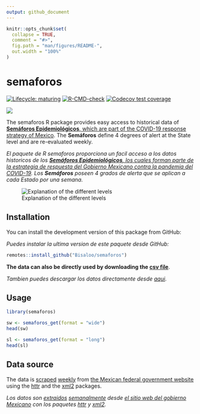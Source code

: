 ```yaml
---
output: github_document
---
```


<!-- README.md is generated from README.Rmd. Please edit that file -->

```r
knitr::opts_chunk$set(
  collapse = TRUE,
  comment = "#>",
  fig.path = "man/figures/README-",
  out.width = "100%"
)
```

# semaforos

<!-- badges: start -->
[![Lifecycle: maturing](https://img.shields.io/badge/lifecycle-maturing-blue.svg)](https://www.tidyverse.org/lifecycle/#maturing)
[![R-CMD-check](https://github.com/Bisaloo/semaforos/workflows/R-CMD-check/badge.svg)](https://github.com/Bisaloo/semaforos/actions)
[![Codecov test coverage](https://codecov.io/gh/Bisaloo/semaforos/branch/main/graph/badge.svg)](https://codecov.io/gh/Bisaloo/semaforos?branch=main)
<!-- badges: end -->

![](https://bisaloo.github.io/semaforos/articles/semaforos_files/figure-html/maps-ggplot-1.png)

The semaforos R package provides easy access to historical data of [**Semáforos 
Epidemiológicos**, which are part of the COVID-19 response strategy of 
Mexico](https://coronavirus.gob.mx/semaforo/).
The **Semáforos** define 4 degrees of alert at the State level and are
re-evaluated  weekly.

*El paquete de R semaforos proporciona un facil acceso a los datos historicos de
los [**Semáforos Epidemiológicos**, los cuales forman parte de la estrategia de
respuesta del Gobierno Mexicano contra la pandemia del
COVID-19](https://coronavirus.gob.mx/semaforo/). 
Los **Semáforos** poseen 4 grados de alerta que se aplican a cada Estado por
una semana.*

![Explanation of the different levels](man/figures/semaforos_explanation.png)

## Installation

You can install the development version of this package from GitHub:

*Puedes instalar la ultima version de este paquete desde GitHub:*

```r
remotes::install_github("Bisaloo/semaforos")
```

**The data can also be directly used by downloading the 
[csv file](https://github.com/Bisaloo/semaforos/blob/main/inst/extdata/semaforos.csv)**.

*Tambien puedes descargar los datos directamente desde [aqui](https://github.com/Bisaloo/semaforos/blob/main/inst/extdata/semaforos.csv).*

## Usage

```r
library(semaforos)
```

```r
sw <- semaforos_get(format = "wide")
head(sw)
```

```r
sl <- semaforos_get(format = "long")
head(sl)
```

## Data source

The data is 
[scraped](https://raw.githubusercontent.com/Bisaloo/semaforos/main/data-raw/semaforos.R) 
[weekly](https://raw.githubusercontent.com/Bisaloo/semaforos/main/.github/workflows/cron.yml) from 
[the Mexican federal government website](https://datos.covid-19.conacyt.mx/#SemaFE) 
using the [httr](https://httr.r-lib.org/) and the 
[xml2](https://xml2.r-lib.org/) packages.

*Los datos son [extraidos](https://raw.githubusercontent.com/Bisaloo/semaforos/main/data-raw/semaforos.R) [semanalmente](https://raw.githubusercontent.com/Bisaloo/semaforos/main/.github/workflows/cron.yml) desde [el sitio web del gobierno Mexicano](https://datos.covid-19.conacyt.mx/#SemaFE) con los paquetes [httr](https://httr.r-lib.org/) y [xml2](https://xml2.r-lib.org/).*
